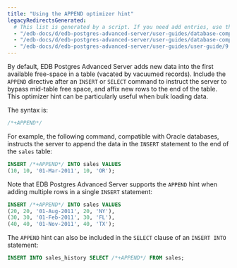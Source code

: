 ```yaml
---
title: "Using the APPEND optimizer hint"
legacyRedirectsGenerated:
  # This list is generated by a script. If you need add entries, use the `legacyRedirects` key.
  - "/edb-docs/d/edb-postgres-advanced-server/user-guides/database-compatibility-for-oracle-developers-guide/9.6/Database_Compatibility_for_Oracle_Developers_Guide_v9.6.1.043.html"
  - "/edb-docs/d/edb-postgres-advanced-server/user-guides/database-compatibility-for-oracle-developers-guide/9.5/Database_Compatibility_for_Oracle_Developers_Guide.1.126.html"
  - "/edb-docs/d/edb-postgres-advanced-server/user-guides/user-guide/9.5/EDB_Postgres_Enterprise_Guide.1.135.html"
---
```


<div id="using_the_append_optimizer_hint" class="registered_link"></div>

By default, EDB Postgres Advanced Server adds new data into the first available free-space in a table (vacated by vacuumed records). Include the `APPEND` directive after an `INSERT` or `SELECT` command to instruct the server to bypass mid-table free space, and affix new rows to the end of the table. This optimizer hint can be particularly useful when bulk loading data.

The syntax is:

```sql
/*+APPEND*/
```

For example, the following command, compatible with Oracle databases, instructs the server to append the data in the `INSERT` statement to the end of the `sales` table:

```sql
INSERT /*+APPEND*/ INTO sales VALUES
(10, 10, '01-Mar-2011', 10, 'OR');
```

Note that EDB Postgres Advanced Server supports the `APPEND` hint when adding multiple rows in a single `INSERT` statement:

```sql
INSERT /*+APPEND*/ INTO sales VALUES
(20, 20, '01-Aug-2011', 20, 'NY'),
(30, 30, '01-Feb-2011', 30, 'FL'),
(40, 40, '01-Nov-2011', 40, 'TX');
```

The `APPEND` hint can also be included in the `SELECT` clause of an `INSERT INTO` statement:

```sql
INSERT INTO sales_history SELECT /*+APPEND*/ FROM sales;
```
